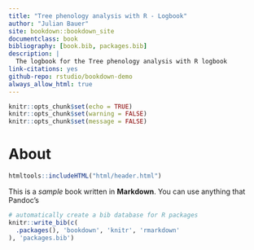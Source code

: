 ```yaml
--- 
title: "Tree phenology analysis with R - Logbook"
author: "Julian Bauer"
site: bookdown::bookdown_site
documentclass: book
bibliography: [book.bib, packages.bib]
description: |
  The logbook for the Tree phenology analysis with R logbook
link-citations: yes
github-repo: rstudio/bookdown-demo
always_allow_html: true
---
```



```r
knitr::opts_chunk$set(echo = TRUE)
knitr::opts_chunk$set(warning = FALSE)
knitr::opts_chunk$set(message = FALSE)
```

# About
```r
htmltools::includeHTML("html/header.html")
```
This is a _sample_ book written in **Markdown**. You can use anything that Pandoc's 

```r
# automatically create a bib database for R packages
knitr::write_bib(c(
  .packages(), 'bookdown', 'knitr', 'rmarkdown'
), 'packages.bib')
```
